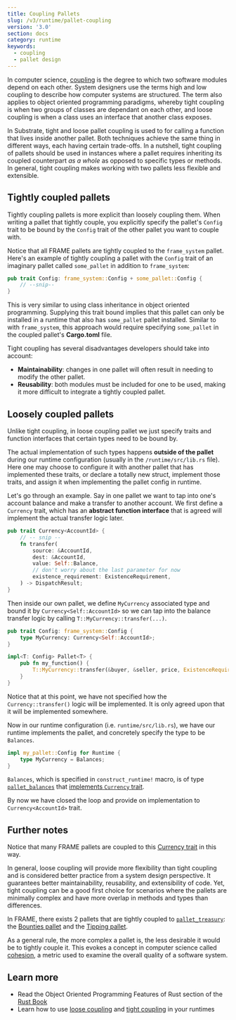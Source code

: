 ```yaml
---
title: Coupling Pallets
slug: /v3/runtime/pallet-coupling
version: '3.0'
section: docs
category: runtime
keywords:
  - coupling
  - pallet design
---
```


In computer science, [coupling](<https://en.wikipedia.org/wiki/Coupling_(computer_programming)>)
is the degree to which two software modules depend on each other. System designers use the terms high and low coupling to
describe how computer systems are structured. The term also applies to object oriented programming paradigms, whereby tight
coupling is when two groups of classes are dependant on each other, and loose coupling is when a class uses an interface that
another class exposes.

In Substrate, tight and loose pallet coupling is used to for calling a function that lives inside another pallet.
Both techniques achieve the same thing in different ways, each having certain trade-offs. In a nutshell,
tight coupling of pallets should be used in instances where a pallet requires inheriting its coupled counterpart
_as a whole_ as opposed to specific types or methods. In general, tight coupling makes working with two pallets less
flexible and extensible.

## Tightly coupled pallets

Tightly coupling pallets is more explicit than loosely coupling them. When writing a pallet that
tightly couple, you explicitly specify the pallet's `Config` trait to be bound by the `Config` trait
of the other pallet you want to couple with.

Notice that all FRAME pallets are tightly coupled to the `frame_system` pallet. Here's an example
of tightly coupling a pallet with the `Config` trait of an imaginary pallet called `some_pallet`
in addition to `frame_system`:

```rust
pub trait Config: frame_system::Config + some_pallet::Config {
    // --snip--
}
```

This is very similar to using class inheritance in object oriented programming.
Supplying this trait bound implies that this pallet can only be installed in a runtime that also
has `some_pallet` pallet installed. Similar to with `frame_system`, this approach would require
specifying `some_pallet` in the coupled pallet's **Cargo.toml** file.

Tight coupling has several disadvantages developers should take into account:

- **Maintainability**: changes in one pallet will often result in needing to modify the other pallet.
- **Reusability**: both modules must be included for one to be used, making it more difficult to
  integrate a tightly coupled pallet.

## Loosely coupled pallets

Unlike tight coupling, in loose coupling pallet we just specify traits and function interfaces that
certain types need to be bound by.

The actual implementation of such types happens **outside of the pallet** during our runtime configuration
(usually in the `/runtime/src/lib.rs` file). Here one may choose to configure it with
another pallet that has implemented these traits, or declare a totally new struct,
implement those traits, and assign it when implementing the pallet config in runtime.

Let's go through an example. Say in one pallet we want to tap into one's account balance and
make a transfer to another account. We first define a `Currency` trait, which has an **abstract
function interface** that is agreed will implement the actual transfer logic later.

```rust
pub trait Currency<AccountId> {
    // -- snip --
    fn transfer(
        source: &AccountId,
        dest: &AccountId,
        value: Self::Balance,
        // don't worry about the last parameter for now
        existence_requirement: ExistenceRequirement,
    ) -> DispatchResult;
}
```

Then inside our own pallet, we define `MyCurrency` associated type and bound it by
`Currency<Self::AccountId>` so we can tap into the balance transfer logic by calling
`T::MyCurrency::transfer(...)`.

```rust
pub trait Config: frame_system::Config {
    type MyCurrency: Currency<Self::AccountId>;
}

impl<T: Config> Pallet<T> {
    pub fn my_function() {
        T::MyCurrency::transfer(&buyer, &seller, price, ExistenceRequirement::KeepAlive)?;
    }
}
```

Notice that at this point, we have not specified how the `Currency::transfer()` logic will be implemented.
It is only agreed upon that it will be implemented somewhere.

Now in our runtime configuration (i.e. `runtime/src/lib.rs`), we have our runtime implements the
pallet, and concretely specify the type to be `Balances`.

```rust
impl my_pallet::Config for Runtime {
    type MyCurrency = Balances;
}
```

`Balances`, which is specified in `construct_runtime!` macro, is of type
[`pallet_balances`](/rustdocs/latest/pallet_balances/index.html)
that [implements `Currency` trait](/rustdocs/latest/pallet_balances/index.html#implementations-1).

By now we have closed the loop and provide on implementation to `Currency<AccountId>` trait.

## Further notes

Notice that many FRAME pallets are coupled to this
[Currency trait](/rustdocs/latest/frame_support/traits/tokens/currency/trait.Currency.html)
in this way.

In general, loose coupling will provide more flexibility than tight coupling and is considered
better practice from a system design perspective. It guarantees better maintainability, reusability,
and extensibility of code. Yet, tight coupling can be a good first choice for scenarios where
the pallets are minimally complex and have more overlap in methods and types than differences.

In FRAME, there exists 2 pallets that are tightly coupled to
[`pallet_treasury`](https://github.com/paritytech/substrate/tree/master/frame/treasury): the
[Bounties pallet](https://github.com/paritytech/substrate/tree/master/frame/bounties) and the
[Tipping pallet](https://github.com/paritytech/substrate/tree/master/frame/tips).

As a general rule, the more complex a pallet is, the less desirable it would be to tightly couple
it. This evokes a concept in computer science called [cohesion](<https://en.wikipedia.org/wiki/Cohesion_(computer_science)>),
a metric used to examine the overall quality of a software system.

## Learn more

- Read the Object Oriented Programming Features of Rust section of
  the [Rust Book](https://doc.rust-lang.org/book/ch17-00-oop.html)
- Learn how to use [loose coupling](/how-to-guides/v3/pallet-design/tight-coupling/) and
  [tight coupling](/how-to-guides/v3/pallet-design/loose-coupling/) in your runtimes
